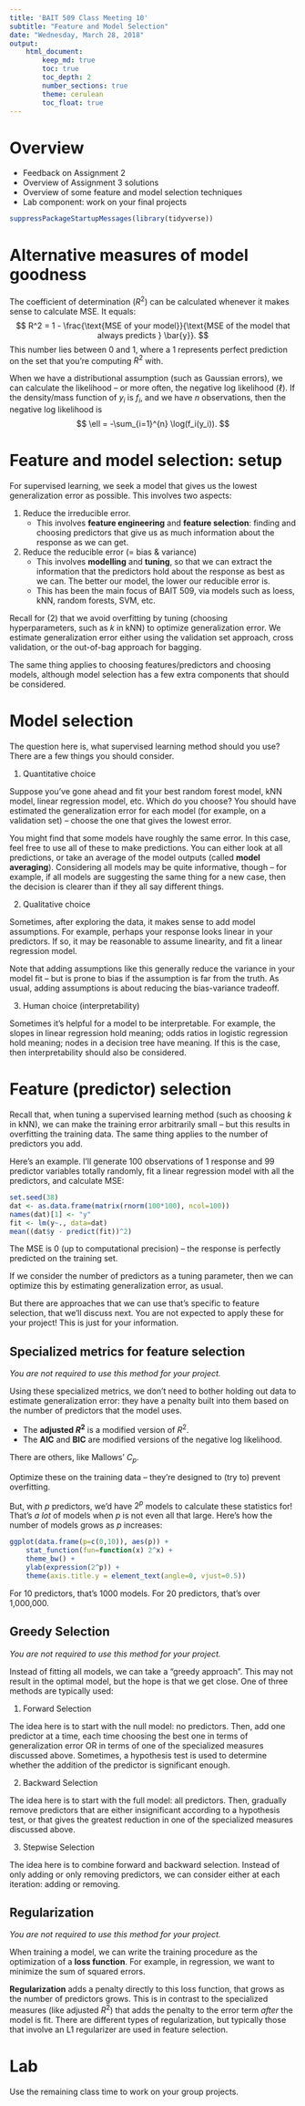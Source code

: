 ```yaml
---
title: 'BAIT 509 Class Meeting 10'
subtitle: "Feature and Model Selection"
date: "Wednesday, March 28, 2018"
output: 
    html_document:
        keep_md: true
        toc: true
        toc_depth: 2
        number_sections: true
        theme: cerulean
        toc_float: true
---
```


# Overview

- Feedback on Assignment 2
- Overview of Assignment 3 solutions
- Overview of some feature and model selection techniques
- Lab component: work on your final projects

```r
suppressPackageStartupMessages(library(tidyverse))
```


# Alternative measures of model goodness

The coefficient of determination ($R^2$) can be calculated whenever it makes sense to calculate MSE. It equals:
$$ R^2 = 1 - \frac{\text{MSE of your model}}{\text{MSE of the model that always predicts } \bar{y}}. $$ This number lies between 0 and 1, where a 1 represents perfect prediction on the set that you're computing $R^2$ with.

When we have a distributional assumption (such as Gaussian errors), we can calculate the likelihood -- or more often, the negative log likelihood ($\ell$). If the density/mass function of $y_i$ is $f_i$, and we have $n$ observations, then the negative log likelihood is
$$ \ell = -\sum_{i=1}^{n} \log(f_i(y_i)). $$

# Feature and model selection: setup

For supervised learning, we seek a model that gives us the lowest generalization error as possible. This involves two aspects:

1. Reduce the irreducible error.
    - This involves __feature engineering__ and __feature selection__: finding and choosing predictors that give us as much information about the response as we can get.
2. Reduce the reducible error (= bias & variance)
    - This involves __modelling__ and __tuning__, so that we can extract the information that the predictors hold about the response as best as we can. The better our model, the lower our reducible error is.
    - This has been the main focus of BAIT 509, via models such as loess, kNN, random forests, SVM, etc.

Recall for (2) that we avoid overfitting by tuning (choosing hyperparameters, such as $k$ in kNN) to optimize generalization error. We estimate generalization error either using the validation set approach, cross validation, or the out-of-bag approach for bagging. 

The same thing applies to choosing features/predictors and choosing models, although model selection has a few extra components that should be considered.

# Model selection

The question here is, what supervised learning method should you use? There are a few things you should consider.

1. Quantitative choice

Suppose you've gone ahead and fit your best random forest model, kNN model, linear regression model, etc. Which do you choose? You should have estimated the generalization error for each model (for example, on a validation set) -- choose the one that gives the lowest error.

You might find that some models have roughly the same error. In this case, feel free to use all of these to make predictions. You can either look at all predictions, or take an average of the model outputs (called __model averaging__). Considering all models may be quite informative, though -- for example, if all models are suggesting the same thing for a new case, then the decision is clearer than if they all say different things. 

2. Qualitative choice

Sometimes, after exploring the data, it makes sense to add model assumptions. For example, perhaps your response looks linear in your predictors. If so, it may be reasonable to assume linearity, and fit a linear regression model. 

Note that adding assumptions like this generally reduce the variance in your model fit -- but is prone to bias if the assumption is far from the truth. As usual, adding assumptions is about reducing the bias-variance tradeoff.

3. Human choice (interpretability)

Sometimes it's helpful for a model to be interpretable. For example, the slopes in linear regression hold meaning; odds ratios in logistic regression hold meaning; nodes in a decision tree have meaning. If this is the case, then interpretability should also be considered.

# Feature (predictor) selection

Recall that, when tuning a supervised learning method (such as choosing $k$ in kNN), we can make the training error arbitrarily small -- but this results in overfitting the training data. The same thing applies to the number of predictors you add. 

Here's an example. I'll generate 100 observations of 1 response and 99 predictor variables totally randomly, fit a linear regression model with all the predictors, and calculate MSE:

```r
set.seed(38)
dat <- as.data.frame(matrix(rnorm(100*100), ncol=100))
names(dat)[1] <- "y"
fit <- lm(y~., data=dat)
mean((dat$y - predict(fit))^2)
```

The MSE is 0 (up to computational precision) -- the response is perfectly predicted on the training set. 

If we consider the number of predictors as a tuning parameter, then we can optimize this by estimating generalization error, as usual. 

But there are approaches that we can use that's specific to feature selection, that we'll discuss next. You are not expected to apply these for your project! This is just for your information.

## Specialized metrics for feature selection

_You are not required to use this method for your project._

Using these specialized metrics, we don't need to bother holding out data to estimate generalization error: they have a penalty built into them based on the number of predictors that the model uses.  

- The __adjusted $R^2$__ is a modified version of $R^2$.
- The __AIC__ and __BIC__ are modified versions of the negative log likelihood.

There are others, like Mallows' $C_p$. 

Optimize these on the training data -- they're designed to (try to) prevent overfitting. 

But, with $p$ predictors, we'd have $2^p$ models to calculate these statistics for! That's _a lot_ of models when $p$ is not even all that large. Here's how the number of models grows as $p$ increases:

```r
ggplot(data.frame(p=c(0,10)), aes(p)) +
    stat_function(fun=function(x) 2^x) +
    theme_bw() +
    ylab(expression(2^p)) +
    theme(axis.title.y = element_text(angle=0, vjust=0.5))
```

For 10 predictors, that's 1000 models. For 20 predictors, that's over 1,000,000.



## Greedy Selection

_You are not required to use this method for your project._

Instead of fitting all models, we can take a "greedy approach". This may not result in the optimal model, but the hope is that we get close. One of three methods are typically used:

1. Forward Selection

The idea here is to start with the null model: no predictors. Then, add one predictor at a time, each time choosing the best one in terms of generalization error OR in terms of one of the specialized measures discussed above. Sometimes, a hypothesis test is used to determine whether the addition of the predictor is significant enough.

2. Backward Selection

The idea here is to start with the full model: all predictors. Then, gradually remove predictors that are either insignificant according to a hypothesis test, or that gives the greatest reduction in one of the specialized measures discussed above. 

3. Stepwise Selection

The idea here is to combine forward and backward selection. Instead of only adding or only removing predictors, we can consider either at each iteration: adding or removing. 

## Regularization

_You are not required to use this method for your project._

When training a model, we can write the training procedure as the optimization of a __loss function__. For example, in regression, we want to minimize the sum of squared errors. 

__Regularization__ adds a penalty directly to this loss function, that grows as the number of predictors grows. This is in contrast to the specialized measures (like adjusted $R^2$) that adds the penalty to the error term _after_ the model is fit. There are different types of regularization, but typically those that involve an L1 regularizer are used in feature selection. 

# Lab

Use the remaining class time to work on your group projects. 